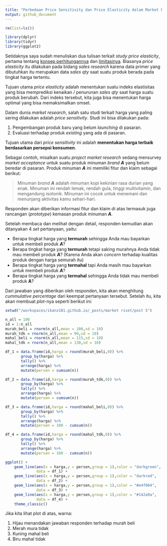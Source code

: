 ```yaml
---
title: "Perbedaan Price Sensitivity dan Price Elasticity dalam Market Research"
output: github_document
---
```


```r
rm(list=ls())

library(dplyr)
library(tidyr)
library(ggplot2)
```

Setidaknya saya sudah menuliskan dua tulisan terkait _study price elasticity_, pertama tentang [konsep perhitungannya](https://ikanx101.com/blog/blog-posting-regresi/) dan [limitasinya](https://ikanx101.com/blog/price_elas_lagi/). Biasanya _price elasticity_ itu dilakukan pada bidang _sales research_ karena data primer yang dibutuhkan itu merupakan data _sales qty_ saat suatu produk berada pada tingkat harga tertentu.

Tujuan utama _price elasticity_ adalah menentukan suatu indeks elastisitas yang bisa memprediksi kenaikan / penurunan _sales qty_ saat harga suatu produk berubah. Dari indeks tersebut, kita juga bisa menentukan harga optimal yang bisa memaksimalkan omset.

Dalam dunia _market research_, salah satu studi terkait harga yang paling sering dilakukan adalah _price sensitivity_. Studi ini bisa dilakukan pada:

1. Pengembangan produk baru yang belum _launching_ di pasaran.
1. Evaluasi terhadap produk _existing_ yang ada di pasaran.

Tujuan utama dari _price sensitivity_ ini adalah __menentukan harga terbaik berdasarkan persepsi konsumen__.

Sebagai contoh, misalkan suatu _project market research_ sedang mensurvey _market acceptance_ untuk suatu produk minuman _brand_ ___A___ yang belum beredar di pasaran. Produk minuman ___A___ ini memiliki fitur dan klaim sebagai berikut:

> Minuman _brand_ ___A___ adalah minuman kopi kekinian rasa durian yang enak. Minuman ini rendah lemak, rendah gula, tinggi multivitamin, dan mengandung isotonik. Minuman ini cocok untuk menemani dan menunjang aktivitas kamu sehari-hari.

Responden akan diberikan informasi fitur dan klaim di atas termasuk juga rancangan (_prototype_) kemasan produk minuman ___A___.

Setelah membaca dan melihat dengan detail, responden kemudian akan ditanyakan 4 _set_ pertanyaan, yaitu:

- Berapa tingkat harga yang __termurah__ sehingga Anda mau bayarkan untuk membeli produk ___A___?
- Berapa tingkat harga yang __termurah__ tetapi saking murahnya Anda tidak mau membeli produk ___A___? (Karena Anda akan _concern_ terhadap kualitas produk dengan harga semurah itu)
- Berapa tingkat harga yang __termahal__ tapi Anda masih mau bayarkan untuk membeli produk ___A___?
- Berapa tingkat harga yang __termahal__  sehingga Anda tidak mau membeli produk __A__?

Dari jawaban yang diberikan oleh responden, kita akan menghitung _cummulative percentage_ dari keempat pertanyaan tersebut. Setelah itu, kita akan membuat _plot_-nya seperti berikut ini:

```r
setwd("/workspaces/ikanx101.github.io/_posts/market riset/post 5")

n_all = 100
id = 1:n_all
murah_beli = rnorm(n_all,mean = 100,sd = 10)
murah_tdk = rnorm(n_all,mean = 90,sd = 10) 
mahal_beli = rnorm(n_all,mean = 115,sd = 10)
mahal_tdk = rnorm(n_all,mean = 130,sd = 10) 

df_1 = data.frame(id,harga = round(murah_beli,0)) %>% 
       group_by(harga) %>% 
       tally() %>%
       arrange(harga) %>%
       mutate(persen = cumsum(n))

df_2 = data.frame(id,harga = round(murah_tdk,0)) %>% 
       group_by(harga) %>% 
       tally() %>%
       arrange(harga) %>%
       mutate(persen = cumsum(n))

df_3 = data.frame(id,harga = round(mahal_beli,0)) %>% 
       group_by(harga) %>% 
       tally() %>%
       arrange(harga) %>%
       mutate(persen = 100 - cumsum(n))

df_4 = data.frame(id,harga = round(mahal_tdk,0)) %>% 
       group_by(harga) %>% 
       tally() %>%
       arrange(harga) %>%
       mutate(persen = 100 - cumsum(n))

ggplot() +
    geom_line(aes(x = harga,y = persen,group = 1),color = "darkgreen",
              data = df_1) +
    geom_line(aes(x = harga,y = persen,group = 1),color = "darkred",
              data = df_2) +
    geom_line(aes(x = harga,y = persen,group = 1),color = "#e4f004",
              data = df_3) +
    geom_line(aes(x = harga,y = persen,group = 1),color = "#142a9a",
              data = df_4) +
    theme_classic()

```

Jika kita lihat plot di atas, warna:

1. Hijau menandakan jawaban responden terhadap murah beli 
1. Merah mura tidak 
1. Kuning mahal beli 
1. Biru mahal tidak 